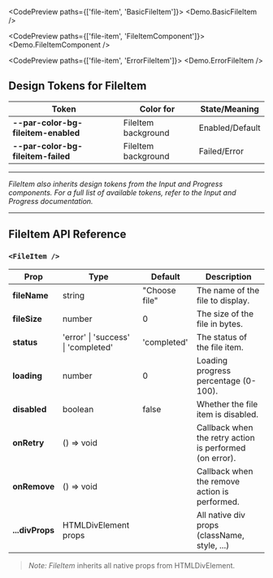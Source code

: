 
<CodePreview paths={['file-item', 'BasicFileItem']}>
  <Demo.BasicFileItem />
</CodePreview>

<CodePreview paths={['file-item', 'FileItemComponent']}>
  <Demo.FileItemComponent />
</CodePreview>

<CodePreview paths={['file-item', 'ErrorFileItem']}>
  <Demo.ErrorFileItem />
</CodePreview>

## Design Tokens for FileItem

| **Token**                           | **Color for**       | **State/Meaning** |
| ----------------------------------- | ------------------- | ----------------- |
| **--par-color-bg-fileitem-enabled** | FileItem background | Enabled/Default   |
| **--par-color-bg-fileitem-failed**  | FileItem background | Failed/Error      |

---

_FileItem also inherits design tokens from the Input and Progress components. For a full list of available tokens, refer to the Input and Progress documentation._

---

## FileItem API Reference

### `<FileItem />`

| **Prop**        | **Type**                            | **Default**   | **Description**                                         |
| --------------- | ----------------------------------- | ------------- | ------------------------------------------------------- |
| **fileName**    | string                              | "Choose file" | The name of the file to display.                        |
| **fileSize**    | number                              | 0             | The size of the file in bytes.                          |
| **status**      | 'error' \| 'success' \| 'completed' | 'completed'   | The status of the file item.                            |
| **loading**     | number                              | 0             | Loading progress percentage (0-100).                    |
| **disabled**    | boolean                             | false         | Whether the file item is disabled.                      |
| **onRetry**     | () => void                          |               | Callback when the retry action is performed (on error). |
| **onRemove**    | () => void                          |               | Callback when the remove action is performed.           |
| **...divProps** | HTMLDivElement props                |               | All native div props (className, style, ...)            |

> _Note:_ _FileItem_ inherits all native props from HTMLDivElement.
